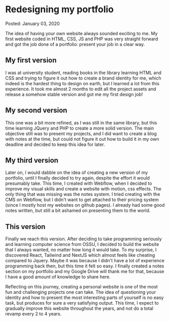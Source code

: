 # Redesigning my portfolio
<time> Posted: January 03, 2020 </time>

The idea of having your own website always sounded exciting to me. My first website coded in HTML, CSS, JS and PHP was very straight forward and got the job done of a portfolio: present your job in a clear way.

## My first version
I was at university student, reading books in the library learning HTML and CSS and trying to figure it out how to create a brand identity for me, which indeed is the hardest thing to design on earth, but I learned a lot from this experience. It took me almost 2 months to edit all the project assets and release a somehow stable version and got me my first design job!

## My second version 
This one was a bit more refined, as I was still in the same library, but this time learning JQuery and PHP to create a more solid version. The main objective still was to present my projects, and I did want to create a blog with notes at the time, but could not figure it out how to build it in my own deadline and decided to keep this idea for later.

## My third version 
Later on, I would dabble on the idea of creating a new version of my portfolio, until I finally decided to try again, despite the effort it would presumably take. This time, I created with Webflow, when I decided to improve my visual skills and create a website with motion, css effects.
The only thing that was missing was the notes system. I tried creating with the CMS on Webflow, but I didn't want to get attached to their pricing system (since I mostly host my websites on github pages). I already had some good notes written, but still a bit ashamed on presenting them to the world.

## This version
Finally we reach this version. After deciding to take programming seriously and learning computer science from OSSU, I decided to build the website that I always wanted, no matter how long it would take. To my surprise, I discovered React, Tailwind and NextJS which almost feels like cheating compared to Jquery. Maybe it was because I didn't have a lot of experience programming back then, but this time it felt so easy. I finally created a notes section on my portfolio and my Google Drive will thank me for that, because I have a good amount of knowledge to share here.

Reflecting on this journey, creating a personal website is one of the most fun and challenging projects one can take. The idea of questioning your identity and how to present the most interesting parts of yourself is no easy task, but produces for sure a very satisfying output. This time, I expect to gradually improve this website throughout the years, and not do a total revamp every 2 to 4 years.